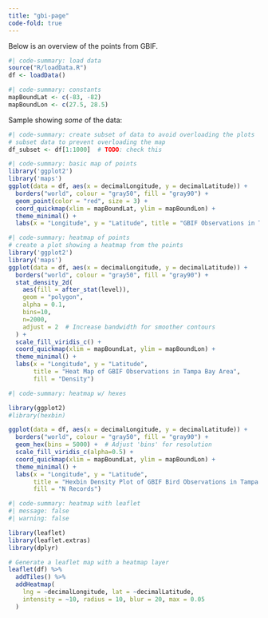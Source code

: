 ```yaml
---
title: "gbi-page"
code-fold: true
---
```


Below is an overview of the points from GBIF.

```r
#| code-summary: load data
source("R/loadData.R")
df <- loadData()
```


```R
#| code-summary: constants
mapBoundLat <- c(-83, -82)
mapBoundLon <- c(27.5, 28.5)
```

Sample showing *some* of the data:

```R
#| code-summary: create subset of data to avoid overloading the plots
# subset data to prevent overloading the map
df_subset <- df[1:1000]  # TODO: check this
```

```R
#| code-summary: basic map of points
library('ggplot2')
library('maps')
ggplot(data = df, aes(x = decimalLongitude, y = decimalLatitude)) +
  borders("world", colour = "gray50", fill = "gray90") +
  geom_point(color = "red", size = 3) +
  coord_quickmap(xlim = mapBoundLat, ylim = mapBoundLon) +
  theme_minimal() +
  labs(x = "Longitude", y = "Latitude", title = "GBIF Observations in Tampa Bay Area")
```

```R
#| code-summary: heatmap of points
# create a plot showing a heatmap from the points
library('ggplot2')
library('maps')
ggplot(data = df, aes(x = decimalLongitude, y = decimalLatitude)) +
  borders("world", colour = "gray50", fill = "gray90") +
  stat_density_2d(
    aes(fill = after_stat(level)), 
    geom = "polygon", 
    alpha = 0.1, 
    bins=10,
    n=2000,
    adjust = 2  # Increase bandwidth for smoother contours
  ) +
  scale_fill_viridis_c() +
  coord_quickmap(xlim = mapBoundLat, ylim = mapBoundLon) +
  theme_minimal() +
  labs(x = "Longitude", y = "Latitude", 
       title = "Heat Map of GBIF Observations in Tampa Bay Area",
       fill = "Density")
```

```R
#| code-summary: heatmap w/ hexes

library(ggplot2)
#library(hexbin)

ggplot(data = df, aes(x = decimalLongitude, y = decimalLatitude)) +
  borders("world", colour = "gray50", fill = "gray90") +
  geom_hex(bins = 5000) +  # Adjust 'bins' for resolution
  scale_fill_viridis_c(alpha=0.5) +
  coord_quickmap(xlim = mapBoundLat, ylim = mapBoundLon) +
  theme_minimal() +
  labs(x = "Longitude", y = "Latitude", 
       title = "Hexbin Density Plot of GBIF Bird Observations in Tampa Bay Area",
       fill = "N Records")
```

```r
#| code-summary: heatmap with leaflet
#| message: false
#| warning: false

library(leaflet)
library(leaflet.extras)
library(dplyr)

# Generate a leaflet map with a heatmap layer
leaflet(df) %>%
  addTiles() %>%
  addHeatmap(
    lng = ~decimalLongitude, lat = ~decimalLatitude,
    intensity = ~10, radius = 10, blur = 20, max = 0.05
  )

```
